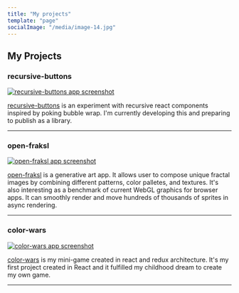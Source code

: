 ```yaml
---
title: "My projects"
template: "page"
socialImage: "/media/image-14.jpg"
---
```


## My Projects

### recursive-buttons

[![recursive-buttons app screenshot](/media/recursive-cropped.png)](https://recursivebuttons.mcalus.dev)

[recursive-buttons] is an experiment with recursive react components inspired by poking bubble wrap. I'm currently developing this and preparing to publish as a library.

---

### open-fraksl

[![open-fraksl app screenshot](/media/open-fraksl.png)](https://openfraksl.mcalus.dev)

[open-fraksl] is a generative art app. It allows user to compose unique fractal images by combining different patterns, color palletes, and textures. It's also interesting as a benchmark of current WebGL graphics for browser apps. It can smoothly render and move hundreds of thousands of sprites in async rendering.

---

### color-wars

[![color-wars app screenshot](color-wars-cropped.png)](https://colorwars.mcalus.dev)

[color-wars] is my mini-game created in react and redux architecture. It's my first project created in React and it fulfilled my childhood dream to create my own game.

---

[recursive-buttons]: https://recursivebuttons.mcalus.dev
[open-fraksl]: https://openfraksl.mcalus.dev
[color-wars]: https://colorwars.mcalus.dev
